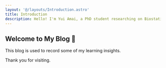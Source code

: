 ```yaml
---
layout: '@/layouts/Introduction.astro'
title: Introduction
description: Hello! I'm Yui Amai, a PhD student researching on Biostatistics & Epidemiology.
---
```


## Welcome to My Blog 💐



This blog is used to record some of my learning insights.

Thank you for visiting.
